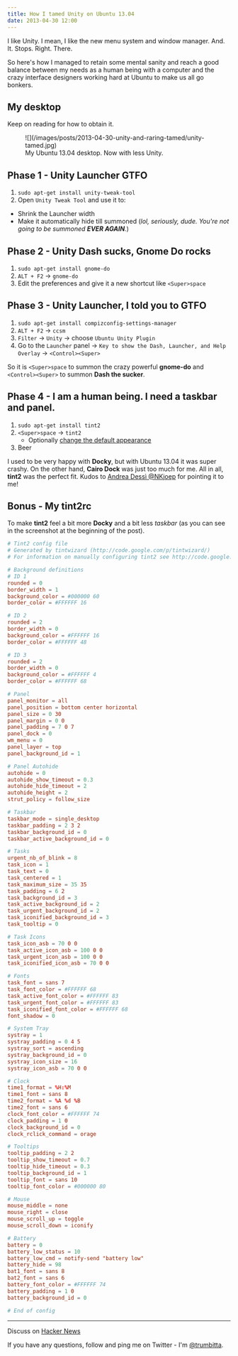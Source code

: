 ```yaml
---
title: How I tamed Unity on Ubuntu 13.04
date: 2013-04-30 12:00
---
```


I like Unity.
I mean, I like the new menu system and window manager. And. It. Stops. Right. There.

So here's how I managed to retain some mental sanity and reach a good balance between my needs as a human being with a computer and the crazy interface designers working hard at Ubuntu to make us all go bonkers.

## My desktop

Keep on reading for how to obtain it.

<figure>
  ![](/images/posts/2013-04-30-unity-and-raring-tamed/unity-tamed.jpg)

  <figcaption>My Ubuntu 13.04 desktop. Now with less Unity.</figcaption>
</figure>

## Phase 1 - Unity Launcher GTFO

1. `sudo apt-get install unity-tweak-tool`
2. Open `Unity Tweak Tool` and use it to:

- Shrink the Launcher width
- Make it automatically hide till summoned (_lol, seriously, dude. You're not going to be summoned **EVER AGAIN**._)

## Phase 2 - Unity Dash sucks, Gnome Do rocks

1. `sudo apt-get install gnome-do`
2. `ALT + F2` → `gnome-do`
3. Edit the preferences and give it a new shortcut like `<Super>space`

## Phase 3 - Unity Launcher, I told you to GTFO

1. `sudo apt-get install compizconfig-settings-manager`
2. `ALT + F2` → `ccsm`
3. `Filter` → `Unity` → choose `Ubuntu Unity Plugin`
4. Go to the `Launcher` panel → `Key to show the Dash, Launcher, and Help Overlay` → `<Control><Super>`

So it is `<Super>space` to summon the crazy powerful **gnome-do** and `<Control><Super>` to summon **Dash the sucker**.

## Phase 4 - I am a human being. I need a taskbar and panel.

1. `sudo apt-get install tint2`
2. `<Super>space` → `tint2`
   - Optionally [change the default appearance](https://code.google.com/p/tint2/wiki/Configure)
3. Beer

I used to be very happy with **Docky**, but with Ubuntu 13.04 it was super crashy. On the other hand, **Cairo Dock** was just too much for me.
All in all, **tint2** was the perfect fit.
Kudos to [Andrea Dessì @NKjoep](https://twitter.com/NKjoep) for pointing it to me!

## Bonus - My tint2rc

To make **tint2** feel a bit more **Docky** and a bit less _taskbar_ (as you can see in the screenshot at the beginning of the post).

```toml
# Tint2 config file
# Generated by tintwizard (http://code.google.com/p/tintwizard/)
# For information on manually configuring tint2 see http://code.google.com/p/tint2/wiki/Configure

# Background definitions
# ID 1
rounded = 0
border_width = 1
background_color = #000000 60
border_color = #FFFFFF 16

# ID 2
rounded = 2
border_width = 0
background_color = #FFFFFF 16
border_color = #FFFFFF 48

# ID 3
rounded = 2
border_width = 0
background_color = #FFFFFF 4
border_color = #FFFFFF 68

# Panel
panel_monitor = all
panel_position = bottom center horizontal
panel_size = 0 30
panel_margin = 0 0
panel_padding = 7 0 7
panel_dock = 0
wm_menu = 0
panel_layer = top
panel_background_id = 1

# Panel Autohide
autohide = 0
autohide_show_timeout = 0.3
autohide_hide_timeout = 2
autohide_height = 2
strut_policy = follow_size

# Taskbar
taskbar_mode = single_desktop
taskbar_padding = 2 3 2
taskbar_background_id = 0
taskbar_active_background_id = 0

# Tasks
urgent_nb_of_blink = 8
task_icon = 1
task_text = 0
task_centered = 1
task_maximum_size = 35 35
task_padding = 6 2
task_background_id = 3
task_active_background_id = 2
task_urgent_background_id = 2
task_iconified_background_id = 3
task_tooltip = 0

# Task Icons
task_icon_asb = 70 0 0
task_active_icon_asb = 100 0 0
task_urgent_icon_asb = 100 0 0
task_iconified_icon_asb = 70 0 0

# Fonts
task_font = sans 7
task_font_color = #FFFFFF 68
task_active_font_color = #FFFFFF 83
task_urgent_font_color = #FFFFFF 83
task_iconified_font_color = #FFFFFF 68
font_shadow = 0

# System Tray
systray = 1
systray_padding = 0 4 5
systray_sort = ascending
systray_background_id = 0
systray_icon_size = 16
systray_icon_asb = 70 0 0

# Clock
time1_format = %H:%M
time1_font = sans 8
time2_format = %A %d %B
time2_font = sans 6
clock_font_color = #FFFFFF 74
clock_padding = 1 0
clock_background_id = 0
clock_rclick_command = orage

# Tooltips
tooltip_padding = 2 2
tooltip_show_timeout = 0.7
tooltip_hide_timeout = 0.3
tooltip_background_id = 1
tooltip_font = sans 10
tooltip_font_color = #000000 80

# Mouse
mouse_middle = none
mouse_right = close
mouse_scroll_up = toggle
mouse_scroll_down = iconify

# Battery
battery = 0
battery_low_status = 10
battery_low_cmd = notify-send "battery low"
battery_hide = 98
bat1_font = sans 8
bat2_font = sans 6
battery_font_color = #FFFFFF 74
battery_padding = 1 0
battery_background_id = 0

# End of config
```

---

Discuss on [Hacker News](https://news.ycombinator.com/item?id=5632286)

If you have any questions, follow and ping me on Twitter - I'm
[@trumbitta][twitter].

[twitter]: https://twitter.com/trumbitta
